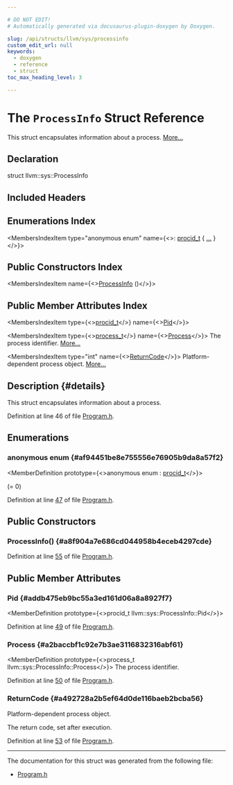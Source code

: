 ```yaml
---

# DO NOT EDIT!
# Automatically generated via docusaurus-plugin-doxygen by Doxygen.

slug: /api/structs/llvm/sys/processinfo
custom_edit_url: null
keywords:
  - doxygen
  - reference
  - struct
toc_max_heading_level: 3

---
```





# The `ProcessInfo` Struct Reference

<DoxygenPage pluginConfig={pluginConfig}>

This struct encapsulates information about a process. <a href="#details">More...</a>

## Declaration

<CodeBlock>struct llvm::sys::ProcessInfo</CodeBlock>

## Included Headers

<IncludesList>
<IncludesListItem
  filePath="llvm/Support/Program.h"
  permalink="/docs/api/files/include/include/llvm/include/llvm/support/program-h"
  isLocal="true" />
</IncludesList>

## Enumerations Index

<MembersIndex>

<MembersIndexItem
  type="anonymous enum"
  name={<>: <a href="/docs/api/namespaces/llvm/sys/#a0002a8efab1cd114eac8b9d1e52fbba0">procid&#95;t</a> &#123; <a href="#af94451be8e755556e76905b9da8a57f2">...</a> &#125;</>}>
</MembersIndexItem>

</MembersIndex>

## Public Constructors Index

<MembersIndex>

<MembersIndexItem
  name={<><a href="#a8f904a7e686cd044958b4eceb4297cde">ProcessInfo</a> ()</>}>
</MembersIndexItem>

</MembersIndex>

## Public Member Attributes Index

<MembersIndex>

<MembersIndexItem
  type={<><a href="/docs/api/namespaces/llvm/sys/#a0002a8efab1cd114eac8b9d1e52fbba0">procid&#95;t</a></>}
  name={<><a href="#addb475eb9bc55a3ed161d06a8a8927f7">Pid</a></>}>
</MembersIndexItem>

<MembersIndexItem
  type={<><a href="/docs/api/namespaces/llvm/sys/#a145d354f2fcc7677afede50175c67de6">process&#95;t</a></>}
  name={<><a href="#a2baccbf1c92e7b3ae3116832316abf61">Process</a></>}>
The process identifier. <a href="#a2baccbf1c92e7b3ae3116832316abf61">More...</a>
</MembersIndexItem>

<MembersIndexItem
  type="int"
  name={<><a href="#a492728a2b5ef64d0de116baeb2bcba56">ReturnCode</a></>}>
Platform-dependent process object. <a href="#a492728a2b5ef64d0de116baeb2bcba56">More...</a>
</MembersIndexItem>

</MembersIndex>

## Description {#details}

This struct encapsulates information about a process.

Definition at line 46 of file <a href="/docs/api/files/include/include/llvm/include/llvm/support/program-h">Program.h</a>.

<SectionDefinition>

## Enumerations

### anonymous enum  {#af94451be8e755556e76905b9da8a57f2}

<MemberDefinition
  prototype={<>anonymous enum : <a href="/docs/api/namespaces/llvm/sys/#a0002a8efab1cd114eac8b9d1e52fbba0">procid&#95;t</a></>}>

<EnumerationList title="Enumeration values">

<Link id="af94451be8e755556e76905b9da8a57f2a436e3ac4813c719e9a31575df214975f" />
<EnumerationListItem name="InvalidPid">
 (= 0)
</EnumerationListItem>

</EnumerationList>

Definition at line <a href="/docs/api/files/include/include/llvm/include/llvm/support/program-h/#l00047">47</a> of file <a href="/docs/api/files/include/include/llvm/include/llvm/support/program-h">Program.h</a>.
</MemberDefinition>

</SectionDefinition>

<SectionDefinition>

## Public Constructors

### ProcessInfo() {#a8f904a7e686cd044958b4eceb4297cde}

<MemberDefinition
  prototype="llvm::sys::ProcessInfo::ProcessInfo ()">

Definition at line <a href="/docs/api/files/include/include/llvm/include/llvm/support/program-h/#l00055">55</a> of file <a href="/docs/api/files/include/include/llvm/include/llvm/support/program-h">Program.h</a>.
</MemberDefinition>

</SectionDefinition>

<SectionDefinition>

## Public Member Attributes

### Pid {#addb475eb9bc55a3ed161d06a8a8927f7}

<MemberDefinition
  prototype={<>procid&#95;t llvm::sys::ProcessInfo::Pid</>}>

Definition at line <a href="/docs/api/files/include/include/llvm/include/llvm/support/program-h/#l00049">49</a> of file <a href="/docs/api/files/include/include/llvm/include/llvm/support/program-h">Program.h</a>.
</MemberDefinition>

### Process {#a2baccbf1c92e7b3ae3116832316abf61}

<MemberDefinition
  prototype={<>process&#95;t llvm::sys::ProcessInfo::Process</>}>
The process identifier.

Definition at line <a href="/docs/api/files/include/include/llvm/include/llvm/support/program-h/#l00050">50</a> of file <a href="/docs/api/files/include/include/llvm/include/llvm/support/program-h">Program.h</a>.
</MemberDefinition>

### ReturnCode {#a492728a2b5ef64d0de116baeb2bcba56}

<MemberDefinition
  prototype="int llvm::sys::ProcessInfo::ReturnCode">
Platform-dependent process object.

The return code, set after execution.

Definition at line <a href="/docs/api/files/include/include/llvm/include/llvm/support/program-h/#l00053">53</a> of file <a href="/docs/api/files/include/include/llvm/include/llvm/support/program-h">Program.h</a>.
</MemberDefinition>

</SectionDefinition>

<hr/>

The documentation for this struct was generated from the following file:

<ul>
<li><a href="/docs/api/files/include/include/llvm/include/llvm/support/program-h">Program.h</a></li>
</ul>

</DoxygenPage>
